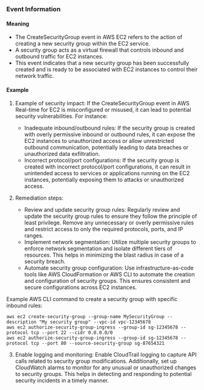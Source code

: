 
### Event Information

#### Meaning

- The CreateSecurityGroup event in AWS EC2 refers to the action of creating a new security group within the EC2 service.
- A security group acts as a virtual firewall that controls inbound and outbound traffic for EC2 instances.
- This event indicates that a new security group has been successfully created and is ready to be associated with EC2 instances to control their network traffic.

#### Example

1. Example of security impact: If the CreateSecurityGroup event in AWS Real-time for EC2 is misconfigured or misused, it can lead to potential security vulnerabilities. For instance:
   - Inadequate inbound/outbound rules: If the security group is created with overly permissive inbound or outbound rules, it can expose the EC2 instances to unauthorized access or allow unrestricted outbound communication, potentially leading to data breaches or unauthorized data exfiltration.
   - Incorrect protocol/port configurations: If the security group is created with incorrect protocol/port configurations, it can result in unintended access to services or applications running on the EC2 instances, potentially exposing them to attacks or unauthorized access.

2. Remediation steps:
   - Review and update security group rules: Regularly review and update the security group rules to ensure they follow the principle of least privilege. Remove any unnecessary or overly permissive rules and restrict access to only the required protocols, ports, and IP ranges.
   - Implement network segmentation: Utilize multiple security groups to enforce network segmentation and isolate different tiers of resources. This helps in minimizing the blast radius in case of a security breach.
   - Automate security group configuration: Use infrastructure-as-code tools like AWS CloudFormation or AWS CLI to automate the creation and configuration of security groups. This ensures consistent and secure configurations across EC2 instances.

Example AWS CLI command to create a security group with specific inbound rules:
```
aws ec2 create-security-group --group-name MySecurityGroup --description "My security group" --vpc-id vpc-12345678
aws ec2 authorize-security-group-ingress --group-id sg-12345678 --protocol tcp --port 22 --cidr 0.0.0.0/0
aws ec2 authorize-security-group-ingress --group-id sg-12345678 --protocol tcp --port 80 --source-security-group sg-87654321
```

3. Enable logging and monitoring: Enable CloudTrail logging to capture API calls related to security group modifications. Additionally, set up CloudWatch alarms to monitor for any unusual or unauthorized changes to security groups. This helps in detecting and responding to potential security incidents in a timely manner.

